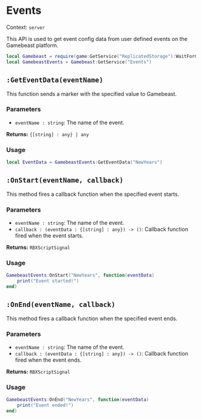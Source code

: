 # Events
Context:
`server`

This API is used to get event config data from user defined events on the Gamebeast platform. 
```lua
local Gamebeast = require(game:GetService("ReplicatedStorage"):WaitForChild("Gamebeast"))
local GamebeastEvents = Gamebeast:GetService("Events")
```

## `:GetEventData(eventName)`
This function sends a marker with the specified value to Gamebeast.

### Parameters

- `eventName : string`: The name of the event. 

**Returns:** `{[string] : any} | any`
### Usage
```lua
local EventData = GamebeastEvents:GetEventData("NewYears")
```

## `:OnStart(eventName, callback)`
This method fires a callback function when the specified event starts.

### Parameters

- `eventName : string`: The name of the event. 
- `callback : (eventData : {[string] : any}) -> ()`: Callback function fired when the event starts.

**Returns:** `RBXScriptSignal`
### Usage
```lua
GamebeastEvents:OnStart("NewYears", function(eventData)
    print("Event started!")
end)
```

## `:OnEnd(eventName, callback)`
This method fires a callback function when the specified event ends.

### Parameters

- `eventName : string`: The name of the event. 
- `callback : (eventData : {[string] : any}) -> ()`: Callback function fired when the event ends.

**Returns:** `RBXScriptSignal`
### Usage
```lua
GamebeastEvents:OnEnd("NewYears", function(eventData)
    print("Event ended!")
end)
```